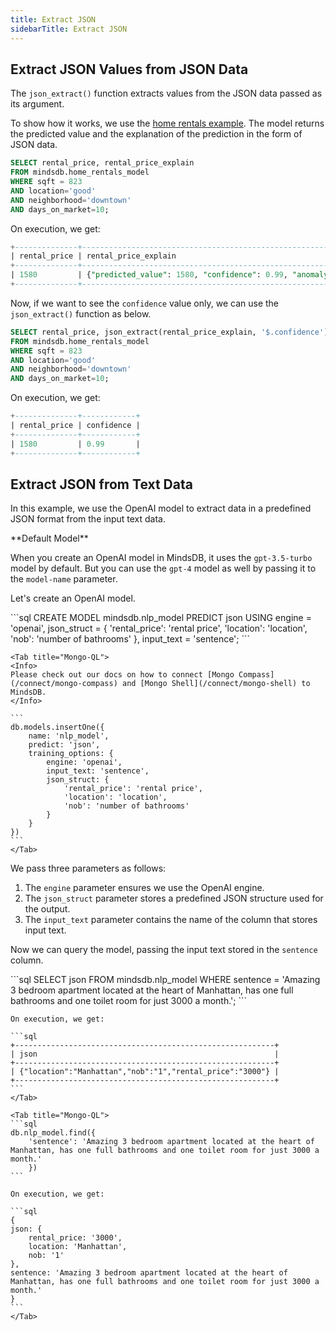 ```yaml
---
title: Extract JSON
sidebarTitle: Extract JSON
---
```


## Extract JSON Values from JSON Data

The `json_extract()` function extracts values from the JSON data passed as its argument.

To show how it works, we use the [home rentals example](/sql/tutorials/home-rentals). The model returns the predicted value and the explanation of the prediction in the form of JSON data.

```sql
SELECT rental_price, rental_price_explain
FROM mindsdb.home_rentals_model
WHERE sqft = 823
AND location='good'
AND neighborhood='downtown'
AND days_on_market=10;
```

On execution, we get:

```sql
+--------------+-----------------------------------------------------------------------------------------------------------------------------------------------+
| rental_price | rental_price_explain                                                                                                                          |
+--------------+-----------------------------------------------------------------------------------------------------------------------------------------------+
| 1580         | {"predicted_value": 1580, "confidence": 0.99, "anomaly": null, "truth": null, "confidence_lower_bound": 1490, "confidence_upper_bound": 1670} |
+--------------+-----------------------------------------------------------------------------------------------------------------------------------------------+
```

Now, if we want to see the `confidence` value only, we can use the `json_extract()` function as below.

```sql
SELECT rental_price, json_extract(rental_price_explain, '$.confidence') AS confidence
FROM mindsdb.home_rentals_model
WHERE sqft = 823
AND location='good'
AND neighborhood='downtown'
AND days_on_market=10;
```

On execution, we get:

```sql
+--------------+------------+
| rental_price | confidence |
+--------------+------------+
| 1580         | 0.99       |
+--------------+------------+
```

## Extract JSON from Text Data

In this example, we use the OpenAI model to extract data in a predefined JSON format from the input text data.

<Info>
**Default Model**

When you create an OpenAI model in MindsDB, it uses the `gpt-3.5-turbo` model by default. But you can use the `gpt-4` model as well by passing it to the `model-name` parameter.
</Info>

Let's create an OpenAI model.

<Tabs>
    <Tab title="SQL">
    ```sql
    CREATE MODEL mindsdb.nlp_model
    PREDICT json
    USING
        engine = 'openai',
        json_struct = {
            'rental_price': 'rental price',
            'location': 'location',
            'nob': 'number of bathrooms'
        },
        input_text = 'sentence';
    ```
    </Tab>

    <Tab title="Mongo-QL">
    <Info>
    Please check out our docs on how to connect [Mongo Compass](/connect/mongo-compass) and [Mongo Shell](/connect/mongo-shell) to MindsDB.
    </Info>

    ```
    db.models.insertOne({
        name: 'nlp_model',
        predict: 'json',
        training_options: {
            engine: 'openai',
            input_text: 'sentence',
            json_struct: {
                'rental_price': 'rental price',
                'location': 'location',
                'nob': 'number of bathrooms'
            }
        }
    })
    ```
    </Tab>
</Tabs>

We pass three parameters as follows:

1. The `engine` parameter ensures we use the OpenAI engine.
2. The `json_struct` parameter stores a predefined JSON structure used for the output.
3. The `input_text` parameter contains the name of the column that stores input text.

Now we can query the model, passing the input text stored in the `sentence` column.

<Tabs>
    <Tab title="SQL">
    ```sql
    SELECT json
    FROM mindsdb.nlp_model
    WHERE sentence = 'Amazing 3 bedroom apartment located at the heart of Manhattan, has one full bathrooms and one toilet room for just 3000 a month.';
    ```

    On execution, we get:

    ```sql
    +----------------------------------------------------------+
    | json                                                     |
    +----------------------------------------------------------+
    | {"location":"Manhattan","nob":"1","rental_price":"3000"} |
    +----------------------------------------------------------+
    ```
    </Tab>
    
    <Tab title="Mongo-QL">
    ```sql
    db.nlp_model.find({
        'sentence': 'Amazing 3 bedroom apartment located at the heart of Manhattan, has one full bathrooms and one toilet room for just 3000 a month.'
        })
    ```

    On execution, we get:

    ```sql
    {
    json: {
        rental_price: '3000',
        location: 'Manhattan',
        nob: '1'
    },
    sentence: 'Amazing 3 bedroom apartment located at the heart of Manhattan, has one full bathrooms and one toilet room for just 3000 a month.'
    }
    ```
    </Tab>
</Tabs>
